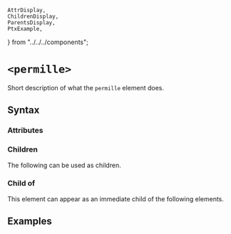     AttrDisplay,
    ChildrenDisplay,
    ParentsDisplay,
    PtxExample,
} from "../../../components";

# `<permille>`

Short description of what the `permille` element does.

## Syntax

### Attributes

<AttrDisplay name="permille" />

### Children

The following can be used as children.

<ChildrenDisplay name="permille" />

### Child of

This element can appear as an immediate child of the following elements.

<ParentsDisplay name="permille" />

## Examples

    